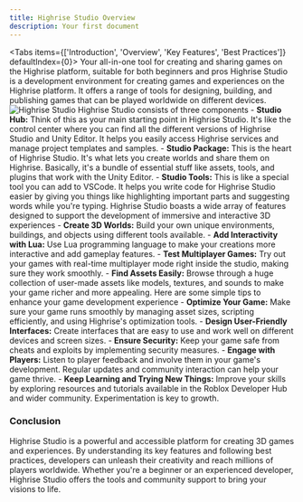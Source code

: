 ```yaml
---
title: Highrise Studio Overview
description: Your first document
---
```



<Tabs 
  items={['Introduction', 'Overview', 'Key Features', 'Best Practices']}
  defaultIndex={0}>
  <Tab value="Introduction">
  <Callout title="Highrise Studio" type="info"> Your all-in-one tool for creating and sharing games on the Highrise platform, suitable for both beginners and pros </Callout>
  Highrise Studio is a development environment for creating games and
  experiences on the Highrise platform.
  It offers a range of tools for
  designing, building, and publishing games that can be played worldwide on
  different devices. 
  <img src="https://cdn.highrisegame.com/web/create/room%20render13.webp" alt="Highrise Studio" />
  </Tab>
  <Tab value="Overview">
  <Callout title="Overview" type="info"> Highrise Studio consists of three components </Callout>
    - **Studio Hub:** Think of this as your main starting point in Highrise Studio. It's like the control center where you can find all the different versions of Highrise Studio and Unity Editor. It helps you easily access Highrise services and manage project templates and samples.
    - **Studio Package:** This is the heart of Highrise Studio. It's what lets you create worlds and share them on Highrise. Basically, it's a bundle of essential stuff like assets, tools, and plugins that work with the Unity Editor.
    - **Studio Tools:** This is like a special tool you can add to VSCode. It helps you write code for Highrise Studio easier by giving you things like highlighting important parts and suggesting words while you're typing.
  </Tab>
  <Tab value="Key Features">
  <Callout title="Key Features" type="info"> Highrise Studio boasts a wide array of features designed to support the development of immersive and interactive 3D experiences</Callout>
    - **Create 3D Worlds:** Build your own unique environments, buildings, and objects using different tools available. 
    - **Add Interactivity with Lua:** Use Lua programming language to make your creations more interactive and add gameplay features. 
    - **Test Multiplayer Games:** Try out your games with real-time multiplayer mode right inside the studio, making sure they work smoothly. 
    - **Find Assets Easily:** Browse through a huge collection of user-made assets like models, textures, and sounds to make your game richer and more appealing.
  </Tab>
  <Tab value="Best Practices">
  <Callout title="Best Practices" type="info"> Here are some simple tips to enhance your game development experience </Callout>
    - **Optimize Your Game:** Make sure your game runs smoothly by managing asset sizes, scripting efficiently, and using Highrise's optimization tools.
    - **Design User-Friendly Interfaces:** Create interfaces that are easy to use and work well on different devices and screen sizes.
    - **Ensure Security:** Keep your game safe from cheats and exploits by implementing security measures.
    - **Engage with Players:** Listen to player feedback and involve them in your game's development. Regular updates and community interaction can help your game thrive.
    - **Keep Learning and Trying New Things:** Improve your skills by exploring resources and tutorials available in the Roblox Developer Hub and wider community. Experimentation is key to growth.
  </Tab>
</Tabs>

### Conclusion
Highrise Studio is a powerful and accessible platform for creating 3D games and experiences. By understanding its key features and following best practices, developers can unleash their creativity and reach millions of players worldwide. Whether you're a beginner or an experienced developer, Highrise Studio offers the tools and community support to bring your visions to life.

<Cards>
  <Card title="Creating Your First World" href="/docs/guides/first-world" />
   <Card title="API" href="/docs/API/globals" />
</Cards>